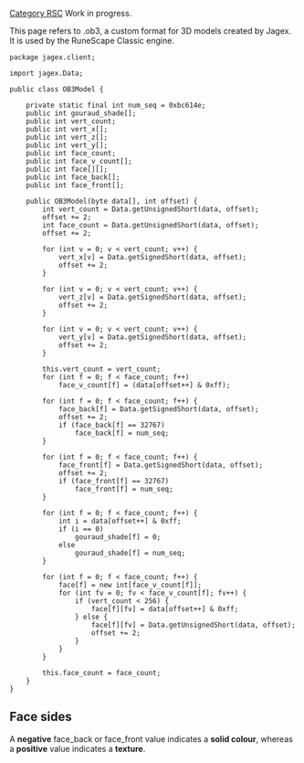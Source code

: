 [[Category RSC]]
Work in progress.

This page refers to .ob3, a custom format for 3D models created by Jagex. It is used by the RuneScape Classic engine.

<pre>package jagex.client;

import jagex.Data;

public class OB3Model {

	private static final int num_seq = 0xbc614e;
	public int gouraud_shade[];
	public int vert_count;
	public int vert_x[];
	public int vert_z[];
	public int vert_y[];
	public int face_count;
	public int face_v_count[];
	public int face[][];
	public int face_back[];
	public int face_front[];

	public OB3Model(byte data[], int offset) {
		int vert_count = Data.getUnsignedShort(data, offset);
		offset += 2;
		int face_count = Data.getUnsignedShort(data, offset);
		offset += 2;

		for (int v = 0; v < vert_count; v++) {
			vert_x[v] = Data.getSignedShort(data, offset);
			offset += 2;
		}

		for (int v = 0; v < vert_count; v++) {
			vert_z[v] = Data.getSignedShort(data, offset);
			offset += 2;
		}

		for (int v = 0; v < vert_count; v++) {
			vert_y[v] = Data.getSignedShort(data, offset);
			offset += 2;
		}

		this.vert_count = vert_count;
		for (int f = 0; f < face_count; f++)
			face_v_count[f] = (data[offset++] & 0xff);

		for (int f = 0; f < face_count; f++) {
			face_back[f] = Data.getSignedShort(data, offset);
			offset += 2;
			if (face_back[f] == 32767)
				face_back[f] = num_seq;
		}

		for (int f = 0; f < face_count; f++) {
			face_front[f] = Data.getSignedShort(data, offset);
			offset += 2;
			if (face_front[f] == 32767)
				face_front[f] = num_seq;
		}

		for (int f = 0; f < face_count; f++) {
			int i = data[offset++] & 0xff;
			if (i == 0)
				gouraud_shade[f] = 0;
			else
				gouraud_shade[f] = num_seq;
		}

		for (int f = 0; f < face_count; f++) {
			face[f] = new int[face_v_count[f]];
			for (int fv = 0; fv < face_v_count[f]; fv++) {
				if (vert_count < 256) {
					face[f][fv] = data[offset++] & 0xff;
				} else {
					face[f][fv] = Data.getUnsignedShort(data, offset);
					offset += 2;
				}
			}
		}

		this.face_count = face_count;
	}
}</pre>

== '''Face sides''' ==
A '''negative''' face_back or face_front value indicates a '''solid colour''', whereas a '''positive''' value indicates a '''texture'''.